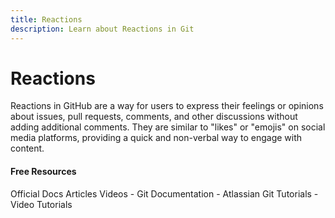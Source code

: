 ```yaml
---
title: Reactions
description: Learn about Reactions in Git
---
```


# Reactions

Reactions in GitHub are a way for users to express their feelings or opinions about issues, pull requests, comments, and other discussions without adding additional comments. They are similar to "likes" or "emojis" on social media platforms, providing a quick and non-verbal way to engage with content.

#### Free Resources

<Tabs defaultValue="official">
<TabsList>
<TabsTrigger value="official">Official Docs</TabsTrigger>
<TabsTrigger value="article">Articles</TabsTrigger>
<TabsTrigger value="video">Videos</TabsTrigger>
</TabsList>

<TabsContent value="official">
- <Link href="https://git-scm.com/docs">Git Documentation</Link>
</TabsContent>
<TabsContent value="article">
- <Link href="https://www.atlassian.com/git/tutorials">Atlassian Git Tutorials</Link>
</TabsContent>
<TabsContent value="video">
- <Link href="https://www.youtube.com/results?search_query=git+reactions+tutorial">Video Tutorials</Link>
</TabsContent>
</Tabs>
